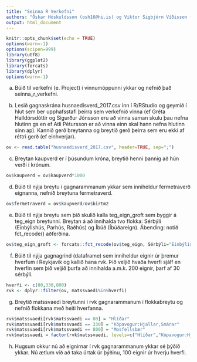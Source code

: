 ```yaml
---
title: "Seinna R Verkefni"
authors: "Óskar Höskuldsson (osh16@hi.is) og Viktor Sigbjörn Víðisson (vsv8@hi.is)"
output: html_document
---
```


```r
knitr::opts_chunk$set(echo = TRUE)
options(warn=-1)
options(scipen=999)
library(utf8)
library(ggplot2)
library(forcats)
library(dplyr)
options(warn=-1)
```

a)
Búið til verkefni (e. Project) í vinnumöppunni ykkar og nefnið það seinna_r_verkefni.

b)
Lesið gagnaskrána husnaedisverd_2017.csv inn í R/RStudio og geymið í hlut sem ber upphafsstafi þeirra sem verkefnið vinna (ef Gréta Halldórsdóttir og Sigurður Jónsson eru að vinna saman skulu þau nefna hlutinn gs en ef Atli Pétursson er að vinna einn skal hann nefna hlutinn sinn ap). Kannið gerð breytanna og breytið gerð þeirra sem eru ekki af réttri gerð (ef einhverjar).

```r
ov <- read.table("husnaedisverd_2017.csv", header=TRUE, sep=";")
```

c)
Breytan kaupverd er í þúsundum króna, breytið henni þannig að hún verði í krónum.

```r
ov$kaupverd = ov$kaupverd*1000
```

d)
Búið til nýja breytu í gagnarammanum ykkar sem inniheldur fermetraverð eignanna, nefnið breytuna fermetraverd.

```r
ov$fermetraverd = ov$kaupverd/ov$birtm2
```

e)
Búið til nýja breytu sem þið skulið kalla teg_eign_groft sem byggir á teg_eign breytunni. Breytan á að innihalda tvo flokka: Sérbýli (Einbýlishús, Parhús, Raðhús) og Íbúð (Íbúðareign). Ábending: notið fct_recode() aðferðina.

```r
ov$teg_eign_groft <- forcats::fct_recode(ov$teg_eign, Sérbýli="Einbýlishús", Sérbýli="Parhús", Sérbýli="Raðhús", Íbúð="Íbúðareign")
```

f)
Búið til nýja gagnagrind (dataframe) sem inniheldur eignir úr þremur hverfum í Reykjavík og kallið hana rvk. Þið veljið hvaða hverfi sjálf en hverfin sem þið veljið þurfa að innihalda a.m.k. 200 eignir, þarf af 30 sérbýli.

```r
hverfi <- c(80,330,800)
rvk <- dplyr::filter(ov, matssvaedi%in%hverfi)
```

g)
Breytið matssvaedi breytunni í rvk gagnarammanum í flokkabreytu og nefnið flokkana með heiti hverfanna.

```r
rvk$matssvaedi[rvk$matssvaedi == 80] = "Hlíðar"
rvk$matssvaedi[rvk$matssvaedi == 330] = "Kópavogur:Hjallar,Smárar"
rvk$matssvaedi[rvk$matssvaedi == 800] = "Mosfellsbær"
rvk$matssvaedi = factor(rvk$matssvaedi, levels=c("Hlíðar","Kópavogur:Hjallar,Smárar","Mosfellsbær"))
```

h)
Hugsum okkur nú að eignirnar í rvk gagnarammanum ykkar sé þýðið ykkar. Nú ætlum við að taka úrtak úr þýðinu, 100 eignir úr hverju hverfi. 


